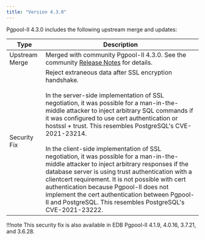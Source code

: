 ```yaml
---
title: "Version 4.3.0"
---
```



Pgpool-II 4.3.0 includes the following upstream merge and updates:

| Type           | Description                                                                                                                                                                                                                                                                                                                                                                                                                                                                                                                                                                                                                                                                                                                                            |
| -------------- | ------------------------------------------------------------------------------------------------------------------------------------------------------------------------------------------------------------------------------------------------------------------------------------------------------------------------------------------------------------------------------------------------------------------------------------------------------------------------------------------------------------------------------------------------------------------------------------------------------------------------------------------------------------------------------------------------------------------------------------------------------ |
| Upstream Merge | Merged with community Pgpool-II 4.3.0. See the community [Release Notes](https://www.pgpool.net/docs/43/en/html/release-4-3-0.html#bug-fixes) for details.                                                                                                                                                                                                                                                                                                                                                                                                                                                                                                                                                                                             |
| Security Fix   | Reject extraneous data after SSL encryption handshake.<br /><br />In the server-side implementation of SSL negotiation, it was possible for a man-in-the-middle attacker to inject arbitrary SQL commands if it was configured to use cert authentication or hostssl + trust. This resembles PostgreSQL's CVE-2021-23214.<br /> <br /> In the client-side implementation of SSL negotiation, it was possible for a man-in-the-middle attacker to inject arbitrary responses if the database server is using trust authentication with a clientcert requirement. It is not possible with cert authentication because Pgpool-II does not implement the cert authentication between Pgpool-II and PostgreSQL. This resembles PostgreSQL's CVE-2021-23222. |

!!!note
This security fix is also available in EDB Pgpool-II 4.1.9, 4.0.16, 3.7.21, and 3.6.28.